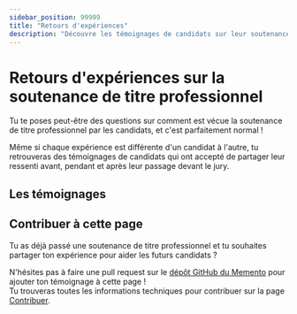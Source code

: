 ```yaml
---
sidebar_position: 99999
title: "Retours d'expériences"
description: "Découvre les témoignages de candidats sur leur soutenance de titre professionnel : leurs ressentis avant, pendant et après leur passage devant le jury."
---
```


# Retours d'expériences sur la soutenance de titre professionnel

Tu te poses peut-être des questions sur comment est vécue la soutenance de titre professionnel par les candidats,
et c'est parfaitement normal !

Même si chaque expérience est différente d'un candidat à l'autre, tu retrouveras des témoignages de candidats qui ont
accepté de partager leur ressenti avant, pendant et après leur passage devant le jury.

## Les témoignages

## Contribuer à cette page

Tu as déjà passé une soutenance de titre professionnel et tu souhaites partager ton expérience pour aider les futurs candidats ?

N'hésites pas à faire une pull request sur le [dépôt GitHub du Memento](https://github.com/preparation-tp/memento-dev) pour ajouter ton témoignage à cette page !  
Tu trouveras toutes les informations techniques pour contribuer sur la page [Contribuer](/contribuer).